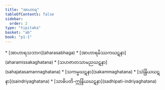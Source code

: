 ```yaml
---
title: "အာဟာရ"
tableOfContents: false
sidebar:
  order: 2
type: "tipitaka"
basket: "ab"
book: "p1-1"
---
```



<DynamicBreadcrumb />



<TableOfContents book="p1-1">
* [အာဟာရသဘာဂ](aharasabhaga)
* [အာဟာရမိဿကဃဋနာ](aharamissakaghatana)
* [သဟဇာတသာမညဃဋနာ](sahajatasamannaghatana)
* [သကမ္မဃဋနာ](sakammaghatana)
* [သဲန္ဒြိယဃဋနာ](saindriyaghatana)
* [သာဓိပတိ-ဣန္ဒြိယဃဋနာ](sadhipati-indriyaghatana)
</TableOfContents>